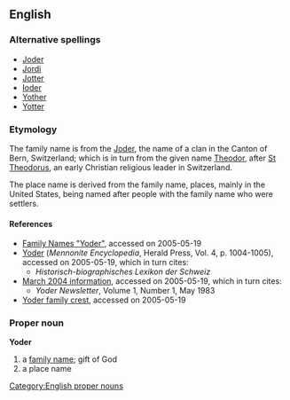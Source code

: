 {{wikipedia}}
== English ==
=== Alternative spellings ===
* [[Joder]]
* [[Jordi]]
* [[Jotter]]
* [[Ioder]]
* [[Yother]]
* [[Yotter]]
=== Etymology ===
The family name is from the {{G.}} [[Joder]], the name of a clan in the Canton of Bern, Switzerland; which is in turn from the given name [[Theodor]], after [[w:Theodore the Studite|St Theodorus]], an early Christian religious leader in Switzerland. 

The place name is derived from the family name, places, mainly in the United States, being named after people with the family name who were settlers.
==== References ====
* [http://homepages.rootsweb.com./~kauffman/intros/names.html Family Names "Yoder"], accessed on 2005-05-19
* [http://www.mhsc.ca/encyclopedia/contents/Y644ME.html Yoder] (''Mennonite Encyclopedia'', Herald Press, Vol. 4, p. 1004-1005), accessed on 2005-05-19, which in turn cites:
**''Historisch-biographisches Lexikon der Schweiz''
* [http://www.kisabeth.com/march_2004_information.htm March 2004 information], accessed on 2005-05-19, which in turn cites:
** ''Yoder Newsletter'', Volume 1, Number 1, May 1983
* [http://www.houseofnames.com./xq/asp.fc/qx/yoder-family-crest.htm Yoder family crest], accessed on 2005-05-19
=== Proper noun ===
[[Category:English proper nouns]]
'''Yoder'''
# a [[family name]]; gift of God
# a place name